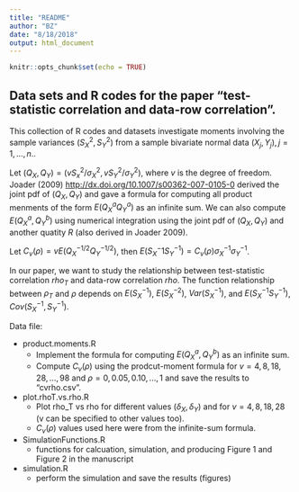 ```yaml
---
title: "README"
author: "BZ"
date: "8/18/2018"
output: html_document
---
```


```r
knitr::opts_chunk$set(echo = TRUE)
```

## Data sets and R codes for the paper "test-statistic correlation and data-row correlation".

This collection of R codes and datasets investigate moments involving
the sample variances $(S_X^2, S_Y^2)$ from a sample bivariate normal data $(X_j, Y_j), j=1,...,n.$.

Let $(Q_X, Q_Y)=(vS_x^2/\sigma_X^2, vS_Y^2/\sigma_Y^2)$, where $v$ is the degree of freedom.
Joader (2009) <http://dx.doi.org/10.1007/s00362-007-0105-0> 
derived the joint pdf of $(Q_X, Q_Y)$ and gave a formula for computing all product menments of the form $E(Q_X^a Q_Y^a)$ as an infinite sum.
We can also compute $E(Q_X^a, Q_Y^b)$ using numerical integration using the joint pdf of $(Q_X, Q_Y)$ and another quatity $R$ (also derived in Joader 2009).

Let $C_v(\rho) = v E(Q_X^{-1/2}Q_Y^{-1/2})$, then  $E(S_X^-1 S_Y^{-1}) = C_v(\rho) \sigma_X^{-1} \sigma_Y^{-1}$.

In our paper, we want to study the relationship between test-statistic correlation $rho_T$ and data-row correlation $rho$. The function relationship between $\rho_T$ and $\rho$ depends on $E(S_X^{-1})$, $E(S_X^{-2})$, $Var(S_X^{-1})$, and $E(S_X^{-1}S_Y^{-1})$, $Cov(S_X^{-1}, S_Y^{-1})$.


    
Data file:

* product.moments.R
    + Implement the formula for computing $E(Q_X^a, Q_Y^b)$ as an infinite sum.
    + Compute $C_v(\rho)$ using the prodcut-moment formula for $v=4, 8, 18, 28, ..., 98$ and $\rho=0, 0.05, 0.10, ..., 1$ and save the results to "cvrho.csv".
    
* plot.rhoT.vs.rho.R    
    + Plot rho_T vs rho for different values $(\delta_X, \delta_Y)$ and for $v=4, 8, 18, 28$ (v can be specified to other values too).
    + $C_v(\rho)$ values used here were from the infinite-sum formula.

* SimulationFunctions.R
    + functions for calcuation, simulation, and producing Figure 1 and Figure 2 in the manuscript

* simulation.R
    + perform the simulation and save the results (figures)
    